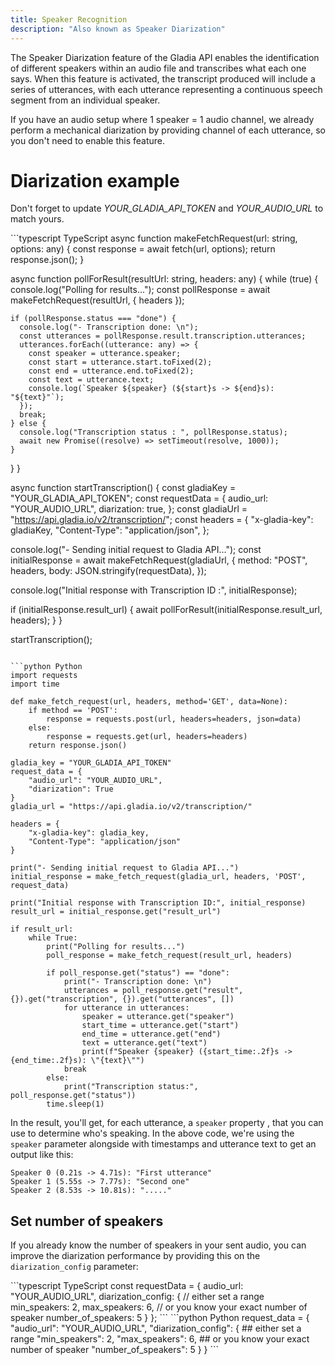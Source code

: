 ```yaml
---
title: Speaker Recognition
description: "Also known as Speaker Diarization"
---
```


The Speaker Diarization feature of the Gladia API enables the identification of different speakers within an audio
 file and transcribes what each one says. 
 When this feature is activated, the transcript produced will include a series of utterances,
  with each utterance representing a continuous speech segment from an individual speaker.

<Note>
If you have an audio setup where 1 speaker = 1 audio channel, we already perform a mechanical diarization by providing
channel of each utterance, so you don't need to enable this feature.
</Note>


# Diarization example

<Tip>Don't forget to update *YOUR_GLADIA_API_TOKEN* and *YOUR_AUDIO_URL* to match yours.</Tip>

<CodeGroup>
```typescript TypeScript
async function makeFetchRequest(url: string, options: any) {
  const response = await fetch(url, options);
  return response.json();
}

async function pollForResult(resultUrl: string, headers: any) {
  while (true) {
    console.log("Polling for results...");
    const pollResponse = await makeFetchRequest(resultUrl, { headers });

    if (pollResponse.status === "done") {
      console.log("- Transcription done: \n");
      const utterances = pollResponse.result.transcription.utterances;
      utterances.forEach((utterance: any) => {
        const speaker = utterance.speaker;
        const start = utterance.start.toFixed(2);
        const end = utterance.end.toFixed(2);
        const text = utterance.text;
        console.log(`Speaker ${speaker} (${start}s -> ${end}s): "${text}"`);
      });
      break;
    } else {
      console.log("Transcription status : ", pollResponse.status);
      await new Promise((resolve) => setTimeout(resolve, 1000));
    }
  }
}

async function startTranscription() {
  const gladiaKey = "YOUR_GLADIA_API_TOKEN";
  const requestData = {
    audio_url:
      "YOUR_AUDIO_URL",
    diarization: true,
  };
  const gladiaUrl = "https://api.gladia.io/v2/transcription/";
  const headers = {
    "x-gladia-key": gladiaKey,
    "Content-Type": "application/json",
  };

  console.log("- Sending initial request to Gladia API...");
  const initialResponse = await makeFetchRequest(gladiaUrl, {
    method: "POST",
    headers,
    body: JSON.stringify(requestData),
  });

  console.log("Initial response with Transcription ID :", initialResponse);

  if (initialResponse.result_url) {
    await pollForResult(initialResponse.result_url, headers);
  }
}

startTranscription();

```

```python Python
import requests
import time

def make_fetch_request(url, headers, method='GET', data=None):
    if method == 'POST':
        response = requests.post(url, headers=headers, json=data)
    else:
        response = requests.get(url, headers=headers)
    return response.json()

gladia_key = "YOUR_GLADIA_API_TOKEN"
request_data = {
    "audio_url": "YOUR_AUDIO_URL",
    "diarization": True
}
gladia_url = "https://api.gladia.io/v2/transcription/"

headers = {
    "x-gladia-key": gladia_key,
    "Content-Type": "application/json"
}

print("- Sending initial request to Gladia API...")
initial_response = make_fetch_request(gladia_url, headers, 'POST', request_data)

print("Initial response with Transcription ID:", initial_response)
result_url = initial_response.get("result_url")

if result_url:
    while True:
        print("Polling for results...")
        poll_response = make_fetch_request(result_url, headers)

        if poll_response.get("status") == "done":
            print("- Transcription done: \n")
            utterances = poll_response.get("result", {}).get("transcription", {}).get("utterances", [])
            for utterance in utterances:
                speaker = utterance.get("speaker")
                start_time = utterance.get("start")
                end_time = utterance.get("end")
                text = utterance.get("text")
                print(f"Speaker {speaker} ({start_time:.2f}s -> {end_time:.2f}s): \"{text}\"")
            break
        else:
            print("Transcription status:", poll_response.get("status"))
        time.sleep(1)

```
</CodeGroup>


In the result, you'll get, for each utterance, a `speaker` property , that you can use to determine who's speaking. 
In the above code, we're using the `speaker` parameter alongside with timestamps and utterance text to get an
 output like this:

```
Speaker 0 (0.21s -> 4.71s): "First utterance"
Speaker 1 (5.55s -> 7.77s): "Second one"
Speaker 2 (8.53s -> 10.81s): "....."
```

## Set number of speakers

If you already know the number of speakers in your sent audio, you can improve the diarization performance by providing
 this on the `diarization_config` parameter:


<CodeGroup>
```typescript TypeScript
const requestData = {
  audio_url: "YOUR_AUDIO_URL",
  diarization_config: {
    // either set a range
    min_speakers: 2,
    max_speakers: 6,
    // or you know your exact number of speaker 
    number_of_speakers: 5
  }
};
```
```python Python
request_data = {
  "audio_url": "YOUR_AUDIO_URL",
  "diarization_config": {
    ## either set a range
    "min_speakers": 2,
    "max_speakers": 6,
    ## or you know your exact number of speaker 
    "number_of_speakers": 5
  }
}
```
</CodeGroup>


